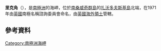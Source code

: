 {{coord|56|16|S|27|32|W|display=title}}

'''里克角'''（{{lang-en|Reek Point}}），是[[南極洲|南極洲]]的海岬，位於[[南桑威奇群島|南桑威奇群島]]的[[扎沃多夫斯基島|扎沃多夫斯基島]]北端，在1971年由[[英國|英國]]南極名稱諮詢委員會命名，由[[英國海外領土|英國海外領土]]管轄。

==參考資料==
{{usgs-gazetteer}}

{{Antarctica-geo-stub}}
[[Category:南極洲海岬|Category:南極洲海岬]]